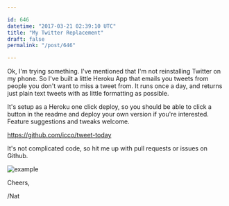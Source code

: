 ```yaml
---

id: 646
datetime: "2017-03-21 02:39:10 UTC"
title: "My Twitter Replacement"
draft: false
permalink: "/post/646"

---
```


Ok, I'm trying something. I've mentioned that I'm not reinstalling Twitter on my phone. So I've built a little Heroku App that emails you tweets from people you don't want to miss a tweet from. It runs once a day, and returns just plain text tweets with as little formatting as possible.

It's setup as a Heroku one click deploy, so you should be able to click a button in the readme and deploy your own version if you're interested. Feature suggestions and tweaks welcome.

https://github.com/icco/tweet-today

It's not complicated code, so hit me up with pull requests or issues on Github.

![example](https://cl.ly/jdwc/d)

Cheers,

/Nat

